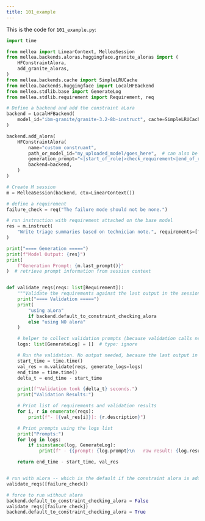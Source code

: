 ```yaml
---
title: 101_example
---
```


This is the code for `101_example.py`:
<CodeGroup>

```python Python
import time

from mellea import LinearContext, MelleaSession
from mellea.backends.aloras.huggingface.granite_aloras import (
    HFConstraintAlora,
    add_granite_aloras,
)
from mellea.backends.cache import SimpleLRUCache
from mellea.backends.huggingface import LocalHFBackend
from mellea.stdlib.base import GenerateLog
from mellea.stdlib.requirement import Requirement, req

# Define a backend and add the constraint aLora
backend = LocalHFBackend(
    model_id="ibm-granite/granite-3.2-8b-instruct", cache=SimpleLRUCache(5)
)

backend.add_alora(
    HFConstraintAlora(
        name="custom_construant",
        path_or_model_id="my_uploaded_model/goes_here",  # can also be the checkpoint path
        generation_prompt="<|start_of_role|>check_requirement<|end_of_role|>",
        backend=backend,
    )
)

# Create M session
m = MelleaSession(backend, ctx=LinearContext())

# define a requirement
failure_check = req("The failure mode should not be none.")

# run instruction with requirement attached on the base model
res = m.instruct(
    "Write triage summaries based on technician note.", requirements=[failure_check]
)

print("==== Generation =====")
print(f"Model Output: {res}")
print(
    f"Generation Prompt: {m.last_prompt()}"
)  # retrieve prompt information from session context


def validate_reqs(reqs: list[Requirement]):
    """Validate the requirements against the last output in the session."""
    print("==== Validation =====")
    print(
        "using aLora"
        if backend.default_to_constraint_checking_alora
        else "using NO alora"
    )

    # helper to collect validation prompts (because validation calls never get added to session contexts).
    logs: list[GenerateLog] = []  # type: ignore

    # Run the validation. No output needed, because the last output in "m" will be used. Timing added.
    start_time = time.time()
    val_res = m.validate(reqs, generate_logs=logs)
    end_time = time.time()
    delta_t = end_time - start_time

    print(f"Validation took {delta_t} seconds.")
    print("Validation Results:")

    # Print list of requirements and validation results
    for i, r in enumerate(reqs):
        print(f"- [{val_res[i]}]: {r.description}")

    # Print prompts using the logs list
    print("Prompts:")
    for log in logs:
        if isinstance(log, GenerateLog):
            print(f" - {{prompt: {log.prompt}\n   raw result: {log.result.value} }}")  # type: ignore

    return end_time - start_time, val_res


# run with aLora -- which is the default if the constraint alora is added to a model
validate_reqs([failure_check])

# force to run without alora
backend.default_to_constraint_checking_alora = False
validate_reqs([failure_check])
backend.default_to_constraint_checking_alora = True

```
</CodeGroup>
